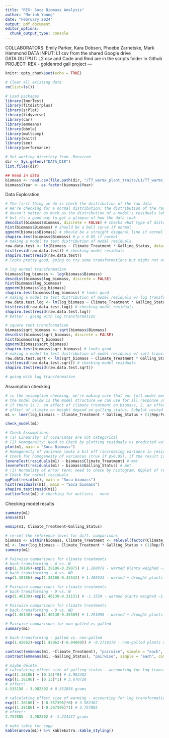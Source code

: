 ```yaml
---
title: "REX: Soca Biomass Analysis"
author: "Moriah Young"
date: "February 2024"
output: pdf_document
editor_options: 
  chunk_output_type: console
---
```

COLLABORATORS: Emily Parker, Kara Dobson, Phoebe Zarnetske, Mark Hammond
DATA INPUT: L1 csv from the shared Google drive  
DATA OUTPUT: L2 csv and Code and Rmd are in the scripts folder in Github  
PROJECT: REX - goldenrod gall project
---

```r
knitr::opts_chunk$set(echo = TRUE)
```

```r
# Clear all existing data
rm(list=ls())

# Load packages
library(lmerTest)
library(fitdistrplus)
library(sjPlot)
library(tidyverse)
library(car)
library(emmeans)
library(bbmle)
library(multcomp)
library(knitr)
library(see)
library(performance)

# Set working directory from .Renviron
dir <- Sys.getenv("DATA_DIR")
list.files(dir)

## Read in data
biomass <- read.csv(file.path(dir, "/T7_warmx_plant_traits/L1/T7_warmx_soca_biomass_L1.csv"))
biomass$Year <- as.factor(biomass$Year)
```

Data Exploration
```r
# The first thing we do is check the distribution of the raw data
# We're checking for a normal distribution; the distribution of the raw data
# doesn't matter as much as the distribution of a model's residuals (which we'll also check),
# but its a good way to get a glimpse of how the data look
descdist(biomass$Biomass, discrete = FALSE) # checks what type of distribution your data matches
hist(biomass$Biomass) # should be a bell curve if normal
qqnorm(biomass$Biomass) # should be a straight diagonal line if normal
shapiro.test(biomass$Biomass) # p > 0.05 if normal
# making a model to test distribution of model residuals
raw.data.test <- lm(Biomass ~ Climate_Treatment * Galling_Status, data=biomass) # testing model
hist(resid(raw.data.test)) # checking model residuals
shapiro.test(resid(raw.data.test))
# looks pretty good, going to try some transformations but might not need them

# log normal transformation
biomass$log_biomass <- log(biomass$Biomass)
descdist(biomass$log_biomass, discrete = FALSE)
hist(biomass$log_biomass)
qqnorm(biomass$log_biomass)
shapiro.test(biomass$log_biomass) # looks good
# making a model to test distribution of model residuals w/ log transformation
raw.data.test.log <- lm(log_biomass ~ Climate_Treatment * Galling_Status, data=biomass) # testing model
hist(resid(raw.data.test.log)) # checking model residuals
shapiro.test(resid(raw.data.test.log))
# better - going with log transformation

# square root transformation
biomass$sqrt_biomass <- sqrt(biomass$Biomass)
descdist(biomass$sqrt_biomass, discrete = FALSE)
hist(biomass$sqrt_biomass)
qqnorm(biomass$sqrt_biomass)
shapiro.test(biomass$sqrt_biomass) # looks good
# making a model to test distribution of model residuals w/ sqrt transformation
raw.data.test.sqrt <- lm(sqrt_biomass ~ Climate_Treatment * Galling_Status, data=biomass) # testing model
hist(resid(raw.data.test.sqrt)) # checking model residuals
shapiro.test(resid(raw.data.test.sqrt))

# going with log transformation
```

Assumption checking
```r
# in the assumption checking, we're making sure that our full model meets the assumptions of the model.
# the model below is the model structure we can use for all response variables; its testing to see
# if there is 1. an effect of climate treatment on biomass, 2. an effect of galling status on height, and 3. does the
# effect of climate on height depend on galling status. Subplot nested within footprint nested within rep is used as our # random effect to account for variation between plots. Year is also included as a random effect to account for variation # between years.
m1 <- lmer(log_biomass ~ Climate_Treatment * Galling_Status + (1|Rep/Footprint/Subplot) + (1|Year), data = biomass, REML=F)

check_model(m1)

# Check Assumptions:
# (1) Linearity: if covariates are not categorical
# (2) Homogeneity: Need to Check by plotting residuals vs predicted values.
plot(m1, main = "Soca Biomass")
# Homogeneity of variance looks a bit off (increasing variance in resids does increase with fitted values)
# Check for homogeneity of variances (true if p>0.05). If the result is not significant, the assumption of equal variances (homoscedasticity) is met (no significant difference between the group variances).
leveneTest(residuals(m1) ~ biomass$Climate_Treatment) # met
leveneTest(residuals(m1) ~ biomass$Galling_Status) # met
# (3) Normality of error term: need to check by histogram, QQplot of residuals, could do Kolmogorov-Smirnov test.
# Check for normal residuals
qqPlot(resid(m1), main = "Soca biomass")
hist(residuals(m1), main = "Soca biomass")
shapiro.test(resid(m1))
outlierTest(m1) # checking for outliers - none
```

Checking model results
```r
summary(m1)
anova(m1)

emmip(m1, Climate_Treatment~Galling_Status)

# re-set the reference level for diff. comparisons
biomass <- within(biomass, Climate_Treatment <- relevel(factor(Climate_Treatment), ref = "Ambient"))
m1 <- lmer(log_biomass ~ Climate_Treatment * Galling_Status + (1|Rep/Footprint/Subplot) + (1|Year), data = biomass, REML=F)
summary(m1)

# Pairwise comparisons for climate treatments
# back-transforming - A vs. W
exp(1.38186)-exp(1.38186-0.39075) # 1.288078 - warmed plants weighed ~1.3 g more than ambient
# back-transforming - A vs. WD
exp(1.38186)-exp(1.38186-0.43532) # 1.405523 - warmed + drought plants weighed ~1.4 g more than ambient

# Pairwise comparisons for climate treatments
# back-transforming - D vs. W
exp(1.46130)-exp(1.46130-0.31131) # -1.1534 - warmed plants weighed ~1.2 g more than droughted plants

# Pairwise comparisons for climate treatments
# back-transforming - D vs. WD
exp(1.46130)-exp(1.46130-0.35589) # 1.291098 - warmed + drought plants weighed ~1.3 g more than drought plants

# Pairwise comparisons for non-galled vs galled
summary(m1)

# back-transforming - galled vs. non-galled
exp(1.42062)-exp(1.42062-(-0.04069)) # -0.1719178 - non-galled plants weighed 0.17 g less than non-galled plants

contrast(emmeans(m1, ~Climate_Treatment), "pairwise", simple = "each", combine = F, adjust = "mvt", type = "response")
contrast(emmeans(m1, ~Galling_Status), "pairwise", simple = "each", combine = F, adjust = "mvt")

# maybe delete 
# calculating effect size of galling status - accounting for log transformation
exp((1.38186) + (0.13)*0) # 3.982302
exp((1.38186) + (0.13)*1) # 3.670728
# effect:
4.535158 - 3.982302 # 0.552856 grams

# calculating effect size of warming - accounting for log transformation
exp((1.38186) + (-0.367396)*0) # 3.982302
exp((1.38186) + (-0.367396)*1) # 2.757885
# effect:
2.757885 - 3.982302 # -1.224417 grams

# make table for supp
kable(anova(m1)) %>% kableExtra::kable_styling()

```


